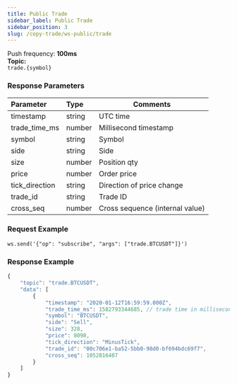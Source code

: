 ```yaml
---
title: Public Trade
sidebar_label: Public Trade
sidebar_position: 3
slug: /copy-trade/ws-public/trade
---
```



Push frequency: **100ms**<br/>
**Topic:**<br/>
`trade.{symbol}`

### Response Parameters
| Parameter | Type | Comments|
|:----- |:-----|----- |
|timestamp |string |UTC time  |
|trade_time_ms |number |Millisecond timestamp |
|symbol|string |Symbol    |
|side |string |Side |
|size |number |Position qty |
|price |number |Order price |
|tick_direction |string |Direction of price change |
|trade_id |string |Trade ID  |
|cross_seq |number |Cross sequence (internal value) |

### Request Example

<Tabs>
<TabItem value="console" label="Console">

```http
ws.send('{"op": "subscribe", "args": ["trade.BTCUSDT"]}')
```

</TabItem>
</Tabs>

### Response Example

<Tabs>
<TabItem value="js linear" label="linear">

```javascript
{
    "topic": "trade.BTCUSDT",
    "data": [
        {
            "timestamp": "2020-01-12T16:59:59.000Z",
            "trade_time_ms": 1582793344685, // trade time in millisecond
            "symbol": "BTCUSDT",
            "side": "Sell",
            "size": 328,
            "price": 8098,
            "tick_direction": "MinusTick",
            "trade_id": "00c706e1-ba52-5bb0-98d0-bf694bdc69f7",
            "cross_seq": 1052816407
        }
    ]
}
```
</TabItem>
</Tabs>